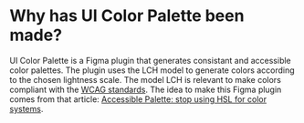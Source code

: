
# Why has UI Color Palette been made?

UI Color Palette is a Figma plugin that generates consistant and accessible color palettes. The plugin uses the LCH model to generate colors according to the chosen lightness scale. The model LCH is relevant to make colors compliant with the [WCAG standards](https://www.w3.org/WAI/standards-guidelines/wcag/). The idea to make this Figma plugin comes from that article: [Accessible Palette: stop using HSL for color systems](https://wildbit.com/blog/accessible-palette-stop-using-hsl-for-color-systems).